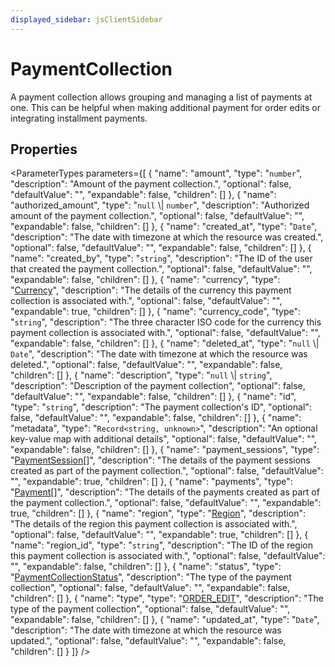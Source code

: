 ```yaml
---
displayed_sidebar: jsClientSidebar
---
```



# PaymentCollection

A payment collection allows grouping and managing a list of payments at one. This can be helpful when making additional payment for order edits or integrating installment payments.

## Properties

<ParameterTypes parameters={[
  {
    "name": "amount",
    "type": "`number`",
    "description": "Amount of the payment collection.",
    "optional": false,
    "defaultValue": "",
    "expandable": false,
    "children": []
  },
  {
    "name": "authorized_amount",
    "type": "`null` \\| `number`",
    "description": "Authorized amount of the payment collection.",
    "optional": false,
    "defaultValue": "",
    "expandable": false,
    "children": []
  },
  {
    "name": "created_at",
    "type": "`Date`",
    "description": "The date with timezone at which the resource was created.",
    "optional": false,
    "defaultValue": "",
    "expandable": false,
    "children": []
  },
  {
    "name": "created_by",
    "type": "`string`",
    "description": "The ID of the user that created the payment collection.",
    "optional": false,
    "defaultValue": "",
    "expandable": false,
    "children": []
  },
  {
    "name": "currency",
    "type": "[Currency](internal.Currency.mdx)",
    "description": "The details of the currency this payment collection is associated with.",
    "optional": false,
    "defaultValue": "",
    "expandable": true,
    "children": []
  },
  {
    "name": "currency_code",
    "type": "`string`",
    "description": "The three character ISO code for the currency this payment collection is associated with.",
    "optional": false,
    "defaultValue": "",
    "expandable": false,
    "children": []
  },
  {
    "name": "deleted_at",
    "type": "`null` \\| `Date`",
    "description": "The date with timezone at which the resource was deleted.",
    "optional": false,
    "defaultValue": "",
    "expandable": false,
    "children": []
  },
  {
    "name": "description",
    "type": "`null` \\| `string`",
    "description": "Description of the payment collection",
    "optional": false,
    "defaultValue": "",
    "expandable": false,
    "children": []
  },
  {
    "name": "id",
    "type": "`string`",
    "description": "The payment collection's ID",
    "optional": false,
    "defaultValue": "",
    "expandable": false,
    "children": []
  },
  {
    "name": "metadata",
    "type": "`Record<string, unknown>`",
    "description": "An optional key-value map with additional details",
    "optional": false,
    "defaultValue": "",
    "expandable": false,
    "children": []
  },
  {
    "name": "payment_sessions",
    "type": "[PaymentSession](internal.PaymentSession.mdx)[]",
    "description": "The details of the payment sessions created as part of the payment collection.",
    "optional": false,
    "defaultValue": "",
    "expandable": true,
    "children": []
  },
  {
    "name": "payments",
    "type": "[Payment](internal.Payment.mdx)[]",
    "description": "The details of the payments created as part of the payment collection.",
    "optional": false,
    "defaultValue": "",
    "expandable": true,
    "children": []
  },
  {
    "name": "region",
    "type": "[Region](internal.Region.mdx)",
    "description": "The details of the region this payment collection is associated with.",
    "optional": false,
    "defaultValue": "",
    "expandable": true,
    "children": []
  },
  {
    "name": "region_id",
    "type": "`string`",
    "description": "The ID of the region this payment collection is associated with.",
    "optional": false,
    "defaultValue": "",
    "expandable": false,
    "children": []
  },
  {
    "name": "status",
    "type": "[PaymentCollectionStatus](../enums/internal.PaymentCollectionStatus.mdx)",
    "description": "The type of the payment collection",
    "optional": false,
    "defaultValue": "",
    "expandable": false,
    "children": []
  },
  {
    "name": "type",
    "type": "[ORDER_EDIT](../../modules/internal.mdx#order_edit)",
    "description": "The type of the payment collection",
    "optional": false,
    "defaultValue": "",
    "expandable": false,
    "children": []
  },
  {
    "name": "updated_at",
    "type": "`Date`",
    "description": "The date with timezone at which the resource was updated.",
    "optional": false,
    "defaultValue": "",
    "expandable": false,
    "children": []
  }
]} />
